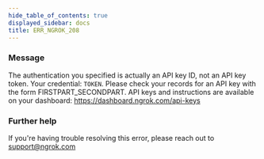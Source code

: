 ```yaml
---
hide_table_of_contents: true
displayed_sidebar: docs
title: ERR_NGROK_208
---
```


### Message

The authentication you specified is actually an API key ID, not an API key token. Your credential: `TOKEN`. Please check your records for an API key with the form FIRSTPART_SECONDPART. API keys and instructions are available on your dashboard: https://dashboard.ngrok.com/api-keys

<ErrorDetails />

### Further help

If you're having trouble resolving this error, please reach out to [support@ngrok.com](mailto:support@ngrok.com?subject=Help%20with%20ERR_NGROK_208)
